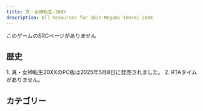 ```yaml
---
title: 真・女神転生-20XX
description: All Resources for Shin Megami Tensei 20XX
---
```



<DocsHero 
    content="本作は『デジタル・デビル物語 女神転生』『真・女神転生if...ハザマ編』に続いてアトラスモバイルコンテンツで配信された携帯電話用の女神転生シリーズ第3弾。ゲームバランス的には前2作に比べると難易度が高く設定されている。時代は『真・女神転生II』の数十年前という設定で、グラフィックやBGMは『真・女神転生II』および『if...』のものがベースになっている。"
    srcUrl={cover}
    alt="真・女神転生20XX Cover"
/>

<Card title='ランキング'>このゲームのSRCページがありません</Card>

## 歴史

<Tabs>
<TabItem label="Any%">
<Steps> 
1. 真・女神転生20XXのPC版は2025年5月8日に発売されました。
2. RTAタイムがありません。
</Steps>
</TabItem>
</Tabs>

## カテゴリー
<CardGrid>
    <Card title="Any%"></Card>
</CardGrid>